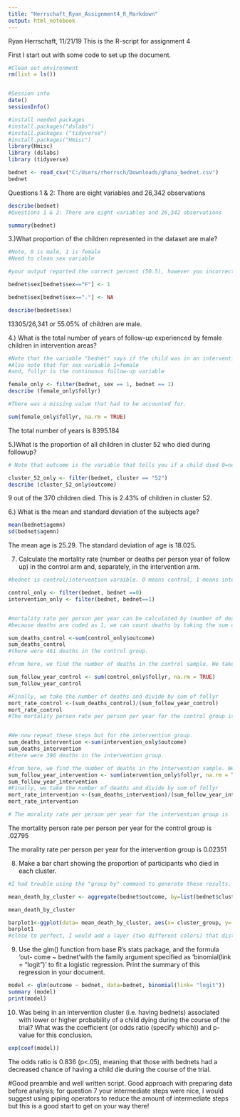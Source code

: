 ---
title: "Herrschaft_Ryan_Assignment4_R_Markdown"
output: html_notebook
---
Ryan Herrschaft, 11/21/19
This is the R-script for assignment 4
 
First I start out with some code to set up the document.
```{r}
#Clean out environment
rm(list = ls())


#Session info
date()
sessionInfo()

#install needed packages
#install.packages("dslabs")
#install.packages ("tidyverse")
#install.packages("Hmisc")
library(Hmisc)
library (dslabs)
library (tidyverse)

bednet <- read_csv("C:/Users/rherrsch/Downloads/ghana_bednet.csv")
bednet
```
Questions 1 & 2: There are eight variables and 26,342 observations
```{r}
describe(bednet)
#Questions 1 & 2: There are eight variables and 26,342 observations

summary(bednet)
```


3.)What proportion of the children represented in the dataset are male?

```{r}
#Note, 0 is male, 1 is female
#Need to clean sex variable

#your output reported the correct percent (50.5), however you incorrectly reported below 55.05%

bednet$sex[bednet$sex=="F"] <- 1

bednet$sex[bednet$sex=="."] <- NA

describe(bednet$sex)
```
13305/26,341 or 55.05% of children are male.



4.) What is the total number of years of follow-up experienced by female children in intervention areas?
```{r}


#Note that the variable "bednet" says if the child was in an intervention area. 0=control, 1=intervention
#Also note that for sex variable 1=female
#and, follyr is the continuous follow-up variable

female_only <- filter(bednet, sex == 1, bednet == 1)
describe (female_only$follyr)

#There was a missing value that had to be accounted for.

sum(female_only$follyr, na.rm = TRUE)


```
The total number of years is 8395.184

5.)What is the proportion of all children in cluster 52 who died during followup?
```{r}
# Note that outcome is the variable that tells you if a child died 0=no, 1=yes

cluster_52_only <- filter(bednet, cluster == "52")
describe (cluster_52_only$outcome)

```
9 out of the 370 children died. This is 2.43% of children in cluster 52.


6.) What is the mean and standard deviation of the subjects age?
```{r}
mean(bednet$agemn)
sd(bednet$agemn)
```

The mean age is 25.29. The standard deviation of age is 18.025.


7.  Calculate the mortality rate (number or deaths per person year of follow up) in the control arm and, separately, in the intervention arm.
```{r}
#bednet is control/intervention varaible. 0 means control, 1 means intervention

control_only <- filter(bednet, bednet ==0)
intervention_only <- filter(bednet, bednet==1)


#mortality rate per person per year can be calculated by (number of deaths) over follyr(person years number of followup)
#because deaths are coded as 1, we can count deaths by taking the sum of the outcome variable

sum_deaths_control <-sum(control_only$outcome)
sum_deaths_control
#there were 461 deaths in the control group.

#from here, we find the number of deaths in the control sample. We take this number and divide it by the sum of follyr.

sum_follow_year_control <- sum(control_only$follyr, na.rm = TRUE)
sum_follow_year_control

#Finally, we take the number of deaths and divide by sum of follyr
mort_rate_control <-(sum_deaths_control)/(sum_follow_year_control)
mort_rate_control
#The mortality person rate per person per year for the control group is .02795


#We now repeat these steps but for the intervention group.
sum_deaths_intervention <-sum(intervention_only$outcome)
sum_deaths_intervention
#there were 396 deaths in the intervention group.

#from here, we find the number of deaths in the intervention sample. We take this number and divide it by the sum of follyr.
sum_follow_year_intervention <- sum(intervention_only$follyr, na.rm = TRUE)
sum_follow_year_intervention
#Finally, we take the number of deaths and divide by sum of follyr
mort_rate_intervention <-(sum_deaths_intervention)/(sum_follow_year_intervention)
mort_rate_intervention

# The morality rate per person per year for the intervention group is  0.02351

```
The mortality person rate per person per year for the control group is .02795

The morality rate per person per year for the intervention group is  0.02351


8. Make a bar chart showing the proportion of participants who died in each cluster.
```{r}
#I had trouble using the "group by" command to generate these results. Instead, I used aggregate

mean_death_by_cluster <- aggregate(bednet$outcome, by=list(bednet$cluster), FUN=mean) %>% rename(cluster_group = Group.1) %>% rename(Prop_death = x)

mean_death_by_cluster

barplot1<-ggplot(data= mean_death_by_cluster, aes(x= cluster_group, y= Prop_death)) + geom_bar(stat="identity") +ggtitle("Proportion of participants who died in each cluster") +labs(y= "Proportion of Deaths", x="Cluster Number") 
barplot1
#close to perfect, I would add a layer (two different colors) that distinguished between clusters who received bednets and those who didn't

```

9.  Use the glm() function from base R's stats package, and the formula 'out- come  ~ bednet'with the family argument specified as 'binomial(link = "logit")' to fit a logistic regression. Print the summary of this regression in your document.
```{r}
model <- glm(outcome ~ bednet, data=bednet, binomial(link= "logit"))
summary (model) 
print(model)
```

10. Was being in an intervention cluster (i.e. having bednets) associated with lower or higher
probability of a child dying during the course of the trial?
What was the coefficient (or odds ratio (specify which)) and p-value for this conclusion.

```{r}
exp(coef(model))
```
The odds ratio is 0.836 (p<.05), meaning that those with bednets had a decreased chance of having a child die during the course of the trial.

#Good preamble and well written script. Good approach with preparing data before analysis; for question 7 your intermediate steps were nice, I would suggest using piping operators to reduce the amount of intermediate steps but this is a good start to get on your way there!